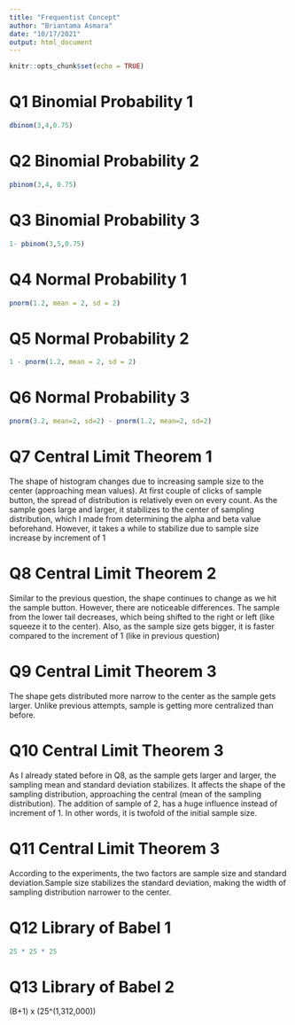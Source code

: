 ```yaml
---
title: "Frequentist Concept"
author: "Briantama Asmara"
date: "10/17/2021"
output: html_document
---
```


```r
knitr::opts_chunk$set(echo = TRUE)
```

# Q1 Binomial Probability 1
```r
dbinom(3,4,0.75)
```

# Q2 Binomial Probability 2
```r
pbinom(3,4, 0.75)
```

# Q3 Binomial Probability 3
```r
1- pbinom(3,5,0.75)
```

# Q4 Normal Probability 1
```r
pnorm(1.2, mean = 2, sd = 2)
```

# Q5 Normal Probability 2
```r
1 - pnorm(1.2, mean = 2, sd = 2)
```

# Q6 Normal Probability 3
```r
pnorm(3.2, mean=2, sd=2) - pnorm(1.2, mean=2, sd=2)
```

# Q7 Central Limit Theorem 1

The shape of histogram changes due to increasing sample size to the center (approaching mean values). At first couple of clicks of sample button, the spread of distribution is relatively even on every count. As the sample goes large and larger, it stabilizes to the center of sampling distribution, which I made from determining the alpha and beta value beforehand. However, it takes a while to stabilize due to sample size increase by increment of 1 

# Q8 Central Limit Theorem 2
Similar to the previous question, the shape continues to change as we hit the sample button. However, there are noticeable differences. The sample from the lower tail decreases, which being shifted to the right or left (like squeeze it to the center). Also, as the sample size gets bigger, it is faster compared to the increment of 1 (like in previous question)

# Q9 Central Limit Theorem 3
The shape gets distributed more narrow to the center as the sample gets larger. Unlike previous attempts, sample is getting more centralized than before.


# Q10 Central Limit Theorem 3
As I already stated before in Q8, as the sample gets larger and larger, the sampling mean and standard deviation stabilizes. It affects the shape of the sampling distribution, approaching the central (mean of the sampling distribution). The addition of sample of 2, has a huge influence instead of increment of 1. In other words, it is twofold of the initial sample size.

# Q11 Central Limit Theorem 3
According to the experiments, the two factors are sample size and standard deviation.Sample size stabilizes the standard deviation, making the width of sampling distribution narrower to the center.

# Q12 Library of Babel 1
```r
25 * 25 * 25
```

# Q13 Library of Babel 2

(B+1) x (25^(1,312,000))

